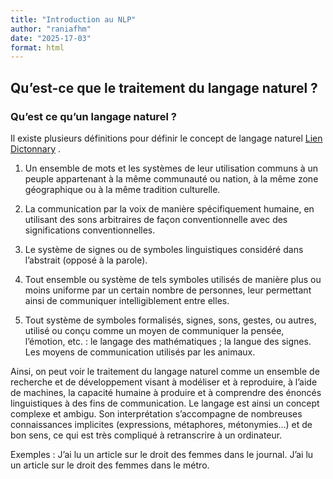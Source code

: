 ```yaml
---
title: "Introduction au NLP"
author: "raniafhm"
date: "2025-17-03"
format: html
---
```



## Qu'est-ce que le traitement du langage naturel ? 

### **Qu’est ce qu'un langage naturel ?**

Il existe plusieurs définitions pour définir le concept de langage naturel [Lien Dictonnary](https://dictionnary.com/) . 

1. Un ensemble de mots et les systèmes de leur utilisation communs à un peuple appartenant à la même communauté ou nation, à la même zone géographique ou à la même tradition culturelle.


2. La communication par la voix de manière spécifiquement humaine, en utilisant des sons arbitraires de façon conventionnelle avec des significations conventionnelles.


3. Le système de signes ou de symboles linguistiques considéré dans l'abstrait (opposé à la parole).


4. Tout ensemble ou système de tels symboles utilisés de manière plus ou moins uniforme par un certain nombre de personnes, leur permettant ainsi de communiquer intelligiblement entre elles.


5. Tout système de symboles formalisés, signes, sons, gestes, ou autres, utilisé ou conçu comme un moyen de communiquer la pensée, l’émotion, etc. : le langage des mathématiques ; la langue des signes. Les moyens de communication utilisés par les animaux.

Ainsi, on peut voir le traitement du langage naturel comme un ensemble de recherche et de développement visant à modéliser et à reproduire, à l’aide de machines, la capacité humaine à produire et à comprendre des énoncés linguistiques à des fins de communication.
Le langage est ainsi un concept complexe et ambigu. Son interprétation s’accompagne de nombreuses connaissances implicites (expressions, métaphores, métonymies...)  et de bon sens, ce qui est très compliqué à retranscrire à un ordinateur. 


Exemples : 
J’ai lu un article sur le droit des femmes dans le journal. 
J’ai lu un article sur le droit des femmes dans le métro. 
